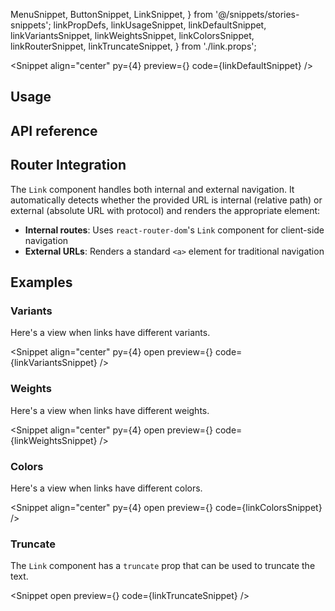   MenuSnippet,
  ButtonSnippet,
  LinkSnippet,
} from '@/snippets/stories-snippets';
  linkPropDefs,
  linkUsageSnippet,
  linkDefaultSnippet,
  linkVariantsSnippet,
  linkWeightsSnippet,
  linkColorsSnippet,
  linkRouterSnippet,
  linkTruncateSnippet,
} from './link.props';

<PageTitle
  title="Link"
  description="A link component that renders a `<a>` element."
/>

<Snippet
  align="center"
  py={4}
  preview={<LinkSnippet story="Default" />}
  code={linkDefaultSnippet}
/>

## Usage

<CodeBlock code={linkUsageSnippet} />

## API reference

<PropsTable data={linkPropDefs} />

## Router Integration

The `Link` component handles both internal and external navigation. It automatically detects whether the provided URL is internal (relative path) or external (absolute URL with protocol) and renders the appropriate element:

- **Internal routes**: Uses `react-router-dom`'s `Link` component for client-side navigation
- **External URLs**: Renders a standard `<a>` element for traditional navigation

<CodeBlock language="tsx" code={linkRouterSnippet} />

## Examples

### Variants

Here's a view when links have different variants.

<Snippet
  align="center"
  py={4}
  open
  preview={<LinkSnippet story="AllVariants" />}
  code={linkVariantsSnippet}
/>

### Weights

Here's a view when links have different weights.

<Snippet
  align="center"
  py={4}
  open
  preview={<LinkSnippet story="AllWeights" />}
  code={linkWeightsSnippet}
/>

### Colors

Here's a view when links have different colors.

<Snippet
  align="center"
  py={4}
  open
  preview={<LinkSnippet story="AllColors" />}
  code={linkColorsSnippet}
/>

### Truncate

The `Link` component has a `truncate` prop that can be used to truncate the text.

<Snippet
  open
  preview={<LinkSnippet story="Truncate" />}
  code={linkTruncateSnippet}
/>

<Theming component="Link" />

<ChangelogComponent component="link" />
